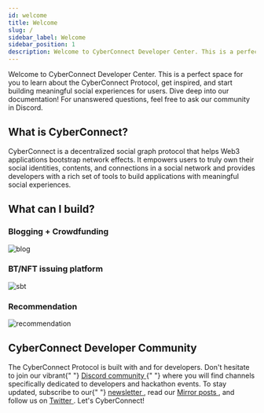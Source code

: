 ```yaml
---
id: welcome
title: Welcome
slug: /
sidebar_label: Welcome
sidebar_position: 1
description: Welcome to CyberConnect Developer Center. This is a perfect space for you to learn about the CyberConnect Protocol, get inspired, and start building meaningful social experiences for users.
---
```


Welcome to CyberConnect Developer Center. This is a perfect space for you to learn about the CyberConnect Protocol, get inspired, and start building meaningful social experiences for users. Dive deep into our documentation! For unanswered questions, feel free to ask our community in Discord.

## What is CyberConnect?

CyberConnect is a decentralized social graph protocol that helps Web3 applications bootstrap network effects. It empowers users to truly own their social identities, contents, and connections in a social network and provides developers with a rich set of tools to build applications with meaningful social experiences.

## What can I build?

### Blogging + Crowdfunding

![blog](/img/v2/blog.png)

### BT/NFT issuing platform

![sbt](/img/v2/sbt.png)

### Recommendation

![recommendation](/img/v2/recommendation.png)

<div className="welcomeCard">
  <h2 className="anchor" id="cyberconnect-developer-community">
    CyberConnect Developer Community
    <a
      className="hash-link"
      href="#cyberconnect-developer-community"
      title="Direct link to heading"
    ></a>
  </h2>
  <p>
    The CyberConnect Protocol is built with and for developers. Don't hesitate
    to join our vibrant{" "}
    <a
      href="https://discord.com/invite/cUc8VRGmPs"
      target="_blank"
      rel="noopener noreferrer"
    >
      Discord community
    </a>{" "}
    where you will find channels specifically dedicated to developers and
    hackathon events. To stay updated, subscribe to our{" "}
    <a
      href="https://www.getrevue.co/profile/cyberconnect"
      target="_blank"
      rel="noopener noreferrer"
    >
      newsletter
    </a>
    , read our <a
      href="https://mirror.xyz/cyberlab.eth"
      target="_blank"
      rel="noopener noreferrer"
    >
      Mirror posts
    </a>, and follow us on <a
      href="https://twitter.com/CyberConnectHQ"
      target="_blank"
      rel="noopener noreferrer"
    >
      Twitter
    </a>. Let's CyberConnect!
  </p>
</div>
